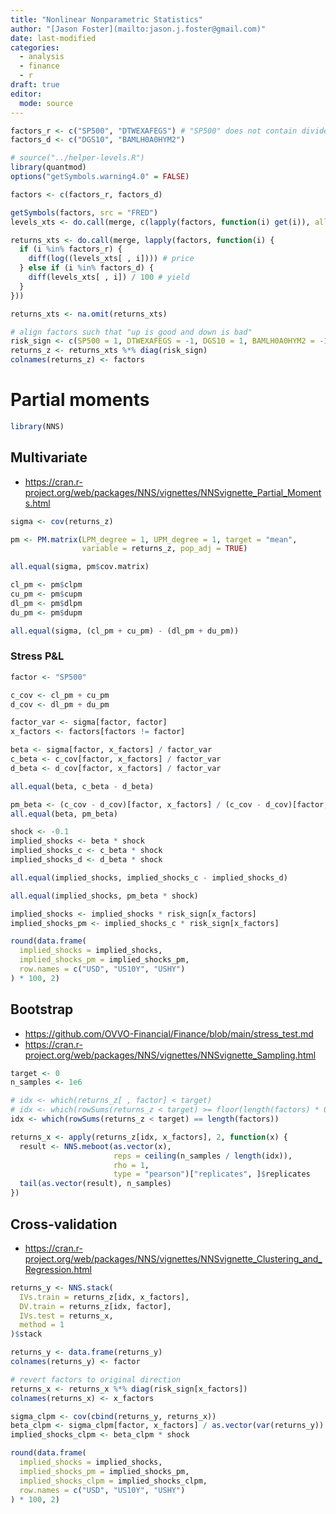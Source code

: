 ```yaml
---
title: "Nonlinear Nonparametric Statistics"
author: "[Jason Foster](mailto:jason.j.foster@gmail.com)"
date: last-modified
categories:
  - analysis
  - finance
  - r
draft: true
editor: 
  mode: source
---
```


```r
factors_r <- c("SP500", "DTWEXAFEGS") # "SP500" does not contain dividends; note: "DTWEXM" discontinued as of Jan 2020
factors_d <- c("DGS10", "BAMLH0A0HYM2")
```

```r
# source("../helper-levels.R")
library(quantmod)
options("getSymbols.warning4.0" = FALSE)

factors <- c(factors_r, factors_d)

getSymbols(factors, src = "FRED")
levels_xts <- do.call(merge, c(lapply(factors, function(i) get(i)), all = TRUE))

returns_xts <- do.call(merge, lapply(factors, function(i) {
  if (i %in% factors_r) {
    diff(log((levels_xts[ , i]))) # price
  } else if (i %in% factors_d) {
    diff(levels_xts[ , i]) / 100 # yield
  }    
}))
```

```r
returns_xts <- na.omit(returns_xts)
```

```r
# align factors such that "up is good and down is bad"
risk_sign <- c(SP500 = 1, DTWEXAFEGS = -1, DGS10 = 1, BAMLH0A0HYM2 = -1)
returns_z <- returns_xts %*% diag(risk_sign)
colnames(returns_z) <- factors
```

# Partial moments

```r
library(NNS)
```

## Multivariate

-   <https://cran.r-project.org/web/packages/NNS/vignettes/NNSvignette_Partial_Moments.html>

```r
sigma <- cov(returns_z)
```

```r
pm <- PM.matrix(LPM_degree = 1, UPM_degree = 1, target = "mean",
                variable = returns_z, pop_adj = TRUE)
```

```r
all.equal(sigma, pm$cov.matrix)
```

```r
cl_pm <- pm$clpm
cu_pm <- pm$cupm
dl_pm <- pm$dlpm
du_pm <- pm$dupm
```

```r
all.equal(sigma, (cl_pm + cu_pm) - (dl_pm + du_pm))
```

### Stress P&L

```r
factor <- "SP500"
```

```r
c_cov <- cl_pm + cu_pm
d_cov <- dl_pm + du_pm
```

```r
factor_var <- sigma[factor, factor]
x_factors <- factors[factors != factor]
```

```r
beta <- sigma[factor, x_factors] / factor_var
c_beta <- c_cov[factor, x_factors] / factor_var
d_beta <- d_cov[factor, x_factors] / factor_var
```

```r
all.equal(beta, c_beta - d_beta)
```

```r
pm_beta <- (c_cov - d_cov)[factor, x_factors] / (c_cov - d_cov)[factor, factor]
all.equal(beta, pm_beta)
```

```r
shock <- -0.1
implied_shocks <- beta * shock
implied_shocks_c <- c_beta * shock
implied_shocks_d <- d_beta * shock
```

```r
all.equal(implied_shocks, implied_shocks_c - implied_shocks_d)
```

```r
all.equal(implied_shocks, pm_beta * shock)
```

```r
implied_shocks <- implied_shocks * risk_sign[x_factors]
implied_shocks_pm <- implied_shocks_c * risk_sign[x_factors]
```

```r
round(data.frame(
  implied_shocks = implied_shocks,
  implied_shocks_pm = implied_shocks_pm,
  row.names = c("USD", "US10Y", "USHY")
) * 100, 2)
```

## Bootstrap

- <https://github.com/OVVO-Financial/Finance/blob/main/stress_test.md>
- <https://cran.r-project.org/web/packages/NNS/vignettes/NNSvignette_Sampling.html>

```r
target <- 0
n_samples <- 1e6
```

```r
# idx <- which(returns_z[ , factor] < target)
# idx <- which(rowSums(returns_z < target) >= floor(length(factors) * 0.75))
idx <- which(rowSums(returns_z < target) == length(factors))
```

```r
returns_x <- apply(returns_z[idx, x_factors], 2, function(x) {
  result <- NNS.meboot(as.vector(x),
                       reps = ceiling(n_samples / length(idx)),
                       rho = 1,
                       type = "pearson")["replicates", ]$replicates
  tail(as.vector(result), n_samples)
})
```

## Cross-validation

- <https://cran.r-project.org/web/packages/NNS/vignettes/NNSvignette_Clustering_and_Regression.html>

```r
returns_y <- NNS.stack(
  IVs.train = returns_z[idx, x_factors],
  DV.train = returns_z[idx, factor],
  IVs.test = returns_x,
  method = 1
)$stack
```

```r
returns_y <- data.frame(returns_y)
colnames(returns_y) <- factor
```

```r
# revert factors to original direction
returns_x <- returns_x %*% diag(risk_sign[x_factors])
colnames(returns_x) <- x_factors
```

```r
sigma_clpm <- cov(cbind(returns_y, returns_x))
beta_clpm <- sigma_clpm[factor, x_factors] / as.vector(var(returns_y))
implied_shocks_clpm <- beta_clpm * shock
```

```r
round(data.frame(
  implied_shocks = implied_shocks,
  implied_shocks_pm = implied_shocks_pm,
  implied_shocks_clpm = implied_shocks_clpm,
  row.names = c("USD", "US10Y", "USHY")
) * 100, 2)
```